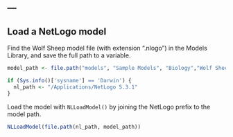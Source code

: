 ---
---

## Load a NetLogo model

Find the Wolf Sheep model file (with extension ".nlogo") in the Models Library, and save the full path to a variable.

```r
model_path <- file.path("models", "Sample Models", "Biology","Wolf Sheep Predation.nlogo")
```

```r
if (Sys.info()['sysname'] == 'Darwin') {
  nl_path <- "/Applications/NetLogo 5.3.1"
}
```

Load the model with `NLLoadModel()` by joining the NetLogo prefix to the model path.

```r
NLLoadModel(file.path(nl_path, model_path))
```
